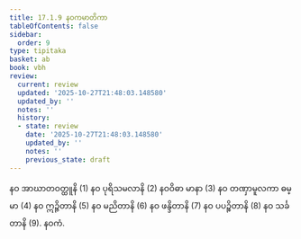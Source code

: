 ```yaml
---
title: 17.1.9 နဝကမာတိကာ
tableOfContents: false
sidebar:
  order: 9
type: tipitaka
basket: ab
book: vbh
review:
  current: review
  updated: '2025-10-27T21:48:03.148580'
  updated_by: ''
  notes: ''
  history:
  - state: review
    date: '2025-10-27T21:48:03.148580'
    updated_by: ''
    notes: ''
    previous_state: draft
---
```



<ReviewStatus review={frontmatter.review} showDetails={true} />

<HypothesisAnnotation frontmatter={frontmatter} />

<DynamicBreadcrumb />

<Division number="840" book="vbh" e="ch" v="30" p="362">

<Paragraph number="2624" book="vbh">
နဝ အာဃာတဝတ္ထူနိ (1) နဝ ပုရိသမလာနိ (2) နဝဝိဓာ မာနာ (3) နဝ တဏှာမူလကာ ဓမ္မာ (4) နဝ ဣဉ္ဇိတာနိ (5) နဝ မညိတာနိ (6) နဝ ဖန္ဒိတာနိ (7) နဝ ပပဉ္စိတာနိ (8) နဝ သင်္ခတာနိ (9).

</Paragraph>
</Division>

<Paragraph number="2625" type="center" book="vbh">
နဝကံ.
</Paragraph>